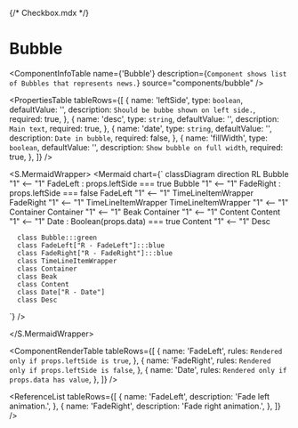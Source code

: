 {/* Checkbox.mdx */}



<Meta title="ApplicationModel/Components/Bubble/docs" />

# Bubble

<ComponentInfoTable
  name={'Bubble'}
  description={`Component shows list of Bubbles that represents news.`}
  source="components/bubble"
/>

<PropertiesTable
  tableRows={[
    {
      name: 'leftSide',
      type: `boolean`,
      defaultValue: '',
      description: `Should be bubbe shown on left side.`,
      required: true,
    },
    {
      name: 'desc',
      type: `string`,
      defaultValue: '',
      description: `Main text`,
      required: true,
    },
    {
      name: 'date',
      type: `string`,
      defaultValue: '',
      description: `Date in bubble`,
      required: false,
    },
    {
      name: 'fillWidth',
      type: `boolean`,
      defaultValue: '',
      description: `Show bubble on full width`,
      required: true,
    },
  ]}
/>

<S.MermaidWrapper>
<Mermaid
  chart={`
     classDiagram
     direction RL
      Bubble "1" <-- "1" FadeLeft : props.leftSide === true
      Bubble "1" <-- "1" FadeRight : props.leftSide === false
      FadeLeft "1" <-- "1" TimeLineItemWrapper
      FadeRight "1" <-- "1" TimeLineItemWrapper
      TimeLineItemWrapper "1" <-- "1" Container
      Container "1" <-- "1" Beak
      Container "1" <-- "1" Content
      Content "1" <-- "1" Date : Boolean(props.data) === true
      Content "1" <-- "1" Desc

      class Bubble:::green
      class FadeLeft["R - FadeLeft"]:::blue
      class FadeRight["R - FadeRight"]:::blue
      class TimeLineItemWrapper
      class Container
      class Beak
      class Content
      class Date["R - Date"]
      class Desc

`}
/>

</S.MermaidWrapper>

<ComponentRenderTable
  tableRows={[
    {
      name: 'FadeLeft',
      rules: `Rendered only if props.leftSide is true`,
    },
    {
      name: 'FadeRight',
      rules: `Rendered only if props.leftSide is false`,
    },
    {
      name: 'Date',
      rules: `Rendered only if props.data has value`,
    },
  ]}
/>

<ReferenceList
  tableRows={[
    {
      name: 'FadeLeft',
      description: 'Fade left animation.',
    },
    {
      name: 'FadeRight',
      description: 'Fade right animation.',
    },
  ]}
/>
